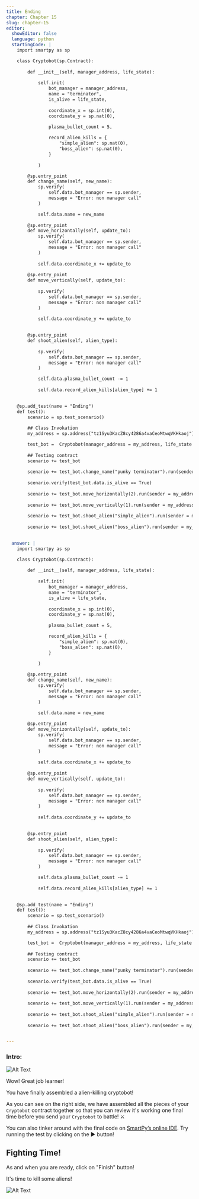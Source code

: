 ```yaml
---
title: Ending 
chapter: Chapter 15
slug: chapter-15
editor:
  showEditor: false
  language: python
  startingCode: |
    import smartpy as sp

    class Cryptobot(sp.Contract):
    
        def __init__(self, manager_address, life_state):
            
            self.init(
                bot_manager = manager_address,
                name = "terminator",
                is_alive = life_state,
                
                coordinate_x = sp.int(0), 
                coordinate_y = sp.nat(0), 
                
                plasma_bullet_count = 5,

                record_alien_kills = {
                    "simple_alien": sp.nat(0), 
                    "boss_alien": sp.nat(0), 
                }
                
            )

        @sp.entry_point
        def change_name(self, new_name):
            sp.verify(
                self.data.bot_manager == sp.sender, 
                message = "Error: non manager call"
            )

            self.data.name = new_name
        
        @sp.entry_point
        def move_horizontally(self, update_to):
            sp.verify(
                self.data.bot_manager == sp.sender, 
                message = "Error: non manager call"
            )
                
            self.data.coordinate_x += update_to
        
        @sp.entry_point
        def move_vertically(self, update_to):
            
            sp.verify(
                self.data.bot_manager == sp.sender, 
                message = "Error: non manager call"
            )
                
            self.data.coordinate_y += update_to

            
        @sp.entry_point
        def shoot_alien(self, alien_type):
            
            sp.verify(
                self.data.bot_manager == sp.sender, 
                message = "Error: non manager call"
            )

            self.data.plasma_bullet_count -= 1
            
            self.data.record_alien_kills[alien_type] += 1

        
    @sp.add_test(name = "Ending")
    def test():
        scenario = sp.test_scenario()
        
        ## Class Invokation
        my_address = sp.address("tz1Syu3KacZ8cy4286a4vaCeoMtwqVKHkaoj")

        test_bot =  Cryptobot(manager_address = my_address, life_state = True)
        
        ## Testing contract
        scenario += test_bot
        
        scenario += test_bot.change_name("punky terminator").run(sender = my_address)
        
        scenario.verify(test_bot.data.is_alive == True)
        
        scenario += test_bot.move_horizontally(2).run(sender = my_address)
        
        scenario += test_bot.move_vertically(1).run(sender = my_address)
        
        scenario += test_bot.shoot_alien("simple_alien").run(sender = my_address)
        
        scenario += test_bot.shoot_alien("boss_alien").run(sender = my_address)
        

  answer: |
    import smartpy as sp

    class Cryptobot(sp.Contract):
    
        def __init__(self, manager_address, life_state):
            
            self.init(
                bot_manager = manager_address,
                name = "terminator",
                is_alive = life_state,
                
                coordinate_x = sp.int(0), 
                coordinate_y = sp.nat(0), 
                
                plasma_bullet_count = 5,

                record_alien_kills = {
                    "simple_alien": sp.nat(0), 
                    "boss_alien": sp.nat(0), 
                }
                
            )

        @sp.entry_point
        def change_name(self, new_name):
            sp.verify(
                self.data.bot_manager == sp.sender, 
                message = "Error: non manager call"
            )

            self.data.name = new_name
        
        @sp.entry_point
        def move_horizontally(self, update_to):
            sp.verify(
                self.data.bot_manager == sp.sender, 
                message = "Error: non manager call"
            )
                
            self.data.coordinate_x += update_to
        
        @sp.entry_point
        def move_vertically(self, update_to):
            
            sp.verify(
                self.data.bot_manager == sp.sender, 
                message = "Error: non manager call"
            )
                
            self.data.coordinate_y += update_to

            
        @sp.entry_point
        def shoot_alien(self, alien_type):
            
            sp.verify(
                self.data.bot_manager == sp.sender, 
                message = "Error: non manager call"
            )

            self.data.plasma_bullet_count -= 1
            
            self.data.record_alien_kills[alien_type] += 1

        
    @sp.add_test(name = "Ending")
    def test():
        scenario = sp.test_scenario()
        
        ## Class Invokation
        my_address = sp.address("tz1Syu3KacZ8cy4286a4vaCeoMtwqVKHkaoj")

        test_bot =  Cryptobot(manager_address = my_address, life_state = True)
        
        ## Testing contract
        scenario += test_bot
        
        scenario += test_bot.change_name("punky terminator").run(sender = my_address)
        
        scenario.verify(test_bot.data.is_alive == True)
        
        scenario += test_bot.move_horizontally(2).run(sender = my_address)
        
        scenario += test_bot.move_vertically(1).run(sender = my_address)
        
        scenario += test_bot.shoot_alien("simple_alien").run(sender = my_address)
        
        scenario += test_bot.shoot_alien("boss_alien").run(sender = my_address)


---
```


### Intro: 

![Alt Text](https://media.giphy.com/media/BQAk13taTaKYw/giphy.gif)

Wow! Great job learner!

You have finally assembled a alien-killing cryptobot!

As you can see on the right side, we have assembled all the pieces of your `Cryptobot` contract together so that you can review it's working one final time before you send your `Cryptobot` to battle! ⚔️



You can also tinker around with the final code on [SmartPy’s online IDE](https://smartpy.io/demo/index.html?code=eJzVVU2P0zAQvedXWNlLIkpFlwWtKlVCqlYCrTix4gBClptMW9PEDrbTxYv474zz0cRNqsJqJcCn2H7zPPNmMsPzQipDdM6UKSxhmugiCJKMaU2WyhZGrqSJdDFdSmEUS0w8DwKCK4U1oZQLbiiNNGTrCcmZYBtQlKWpAq0nJONroNowA2hFmnX4cEZTRxAdjtzC92jDRBYDTg8qWA6ICQ2onAtmpAp9ANeUZXzvQJ0vPsTbJFKq1DEB_Y42GDYXJnoRT07CbA3D7yHM2xQoac7oqswyMDSRpTBo@moSeCgFCVI7p0HQHc8yjaAfHsStUPO8yKDGhfOTHlTYldT6LPLnuOdx7d4bNAPMv6WFREUOBZBsmdgAdXloakDAfbXtJRxt96D42vp5rtKfMsOmXsYrOTWIFNSRiznmHzEu4TdKSTUnQoq2QEjCsiw89tt_pymX1sXgEOmp8HK5B7qVij9g8SO_bYIsi9Tl3si_HuVo0ro3vXp@tugc_83YMSLDkzOR_zcSWF8CP4BTOuitRK@r36fRoP45jS3Gu9q_Uu1jDef5gsxONOLKZth@PnfRfnHyzeqnAicX9mRqQJuo7cM3ApXehHHghKtuGoV0AoIpLutm6W5oexTFXS1eXJBlNXneib3cMcOlqM5z2_b_mqDZRKF5mH2w5ctblny6TuzV5fVrdrVnS5Dvzf23j7dvd0x@DRt1qldRfKToTbaj@eImjh0bYHhxp0rwnb1DSgwY50E9G_1YUa32zc5q7Hbab6NhUYqdJb2RFk9V6WrPFYnnXzykbWvvQF2ltRuDgyhG_Rn2vcs_cWLI1esjs0cz9f9EfwA@DWVvTp4j_AX6Oq8L). Try running the test by clicking on the ▶️ button!


## Fighting Time! 

As and when you are ready, click on "Finish" button! 

It's time to kill some aliens! 

![Alt Text](https://media.giphy.com/media/4Sm7D7rlopgqs/giphy.gif)